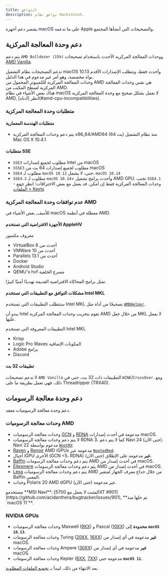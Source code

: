 ```yaml
---
title: التوافق
description: توافق نظام Hackintosh.
---
```



يقتصر دعم أجهزة macOS على ما تدعمه Apple والتصحيحات التي أنشأها المجتمع.

## دعم وحدة المعالجة المركزية

يتم دعم `AMD Bulldozer (15h)` ووحدات المعالجة المركزية الأحدث باستخدام تصحيحات [AMD Vanilla](https://github.com/AMD-OSX/AMD_Vanilla).

<Aside type="caution">
تدعم التصحيحات نظام التشغيل macOS 10.13 وأحدث فقط، وتتطلب الإصدارات الأقدم نواة مخصصة، وهو أمر غير مدعوم في هذا الدليل.
</Aside>

<Aside type="tip">
وحدات المعالجة المركزية للكمبيوتر المحمول من AMD هي نفس وحدات المعالجة المركزية لسطح المكتب من AMD.
</Aside>

<Aside type="danger">
هناك بعض الأشياء في نظام macOS لا تعمل بشكل صحيح مع وحدة المعالجة المركزية AMD, انظر [أدناه](#amd-cpu-incompatibilities).
</Aside>

### متطلبات وحدة المعالجة المركزية

#### متطلبات الهندسة المعمارية

- يتم دعم وحدات المعالجة المركزية x86_64/AMD64 (64 بت) منذ نظام التشغيل Mac OS X 10.4.1

#### متطلبات SSE

- `SSE3` مطلوب لجميع إصدارات Intel من macOS
- `SSSE3` مطلوب لجميع إصدارات 64 بت من macOS
- `SSE4` مطلوب لـ `macOS 10.12` حتى، لا يشمل، `macOS 10.14`
- `SSE4.2` مطلوب لـ `macOS 10.14`+ وأحدث برامج تشغيل AMD GPU. تجنب `SSE4.1` - وحدات المعالجة المركزية فقط إن أمكن. قد يعمل مع بعض الاختراقات؛ انظر [جمع الملفات > Kexts](/guides/hackintosh/gathering-files/kexts/)

### عدم توافقات وحدة المعالجة المركزية AMD

للأسف, بعض الأشياء في macOS معطلة في أنظمة AMD.

#### الأجهزة الافتراضية التي تستخدم AppleHV

معروف مكسور

- VirtualBox أحدث من 6
- VMWare أحدث من 10
- Parallels أحدث من 13.1
- Docker
- Android Studio
- QEMU's hvf مسرع الخلفية

<Aside type="danger">
تمثل برامج المحاكاة الافتراضية القديمة تهديدًا أمنيًا كبيرًا.
</Aside>

#### مشكلات التوافق مع التطبيقات التي تستخدم Intel MKL

ستتطلب التطبيقات التي تستخدم Intel MKL تصحيحًا من أداة مثل [`AMDHelper`](https://github.com/alvindimas05/AMDHelper).

يبدو أن Intel تقوم بتخريب وحدات المعالجة المركزية AMD من خلال جعل MKL لا يعمل عليها.

التطبيقات المعروفة التي تستخدم Intel MKL

- Krisp
- Logic Pro Waves المكونات الإضافية
- Adobe برامج
- Discord

#### تطبيقات 32 بت

لا تدعم تصحيحات `AMD Vanilla` التطبيقات ذات 32 بت، حتى في `WINE`/`CrossOver`. ومع ذلك، فهي تعمل بطريقة ما على Threadripper (TRX40).

## دعم وحدة معالجة الرسومات

دعم وحدة معالجة الرسوميات معقد.

### وحدات معالجة الرسوميات AMD

- وحدات معالجة الرسوميات [GCN](https://en.wikipedia.org/wiki/Graphics_Core_Next) و [RDNA](<https://en.wikipedia.org/wiki/RDNA_(microarchitecture)>) مدعومة في أحدث إصدارات macOS.
- لا يتم دعم وحدات معالجة الرسوميات RDNA 3، كما لا يتم دعم Navi 24 (حتى الآن). Navi 22 مدعوم بواسطة [`NootRX`](/applehax/nootrx/)
- [Raven](https://www.techpowerup.com/gpu-specs/amd-raven.g816) و [Renoir](https://www.techpowerup.com/gpu-specs/amd-renoir.g1058) AMD iGPUs مدعومة عبر [`NootedRed`](/applehax/nootedred/).
- أجيال iGPU الأخرى (GCN \<5، RDNA) **غير** مدعومة على الإطلاق (حتى الآن).
- [Baffin](https://www.techpowerup.com/gpu-specs/amd-baffin.g796) يتم دعم وحدات معالجة الرسومات AMD في أحدث إصدار من macOS.
- [Ellesmere](https://www.techpowerup.com/gpu-specs/amd-ellesmere.g795) يتم دعم وحدات معالجة الرسومات AMD في أحدث إصدار من macOS.
- [Lexa](https://www.techpowerup.com/gpu-specs/amd-lexa.g806) يتم دعم وحدات معالجة الرسوميات AMD من خلال خداع معرف الجهاز لمتغير Baffin المعني.
- وحدات Polaris 20 AMD dGPU غير مدعومة (حتى الآن).

<Aside type="danger">
مستخدمو **MSI Navi**: [المثبت لا يعمل مع 5700XT #901](https://github.com/acidanthera/bugtracker/issues/901), **تم حلها منذ `macOS 11`**.
</Aside>

### NVIDIA GPUs

- وحدات معالجة الرسوميات Maxwell ([9XX](https://en.wikipedia.org/wiki/GeForce_900_series)) و Pascal ([10XX](https://en.wikipedia.org/wiki/GeForce_10_series)) **محدودة** إلى **`macOS 10.13`**.
- وحدات معالجة الرسومات Turing ([20XX](https://en.wikipedia.org/wiki/GeForce_20_series), [16XX](https://en.wikipedia.org/wiki/GeForce_16_series)) **غير** مدعومة في أي إصدار من macOS.
- وحدات معالجة الرسومات Ampere ([30XX](https://en.wikipedia.org/wiki/GeForce_30_series)) **غير** مدعومة في أي إصدار من macOS.
- وحدات معالجة الرسومات Kepler ([6XX](https://en.wikipedia.org/wiki/GeForce_600_series), [7XX](https://en.wikipedia.org/wiki/GeForce_700_series)) مدعومة حتى **`macOS 11`**.

بعد الانتهاء من ذلك، لنبدأ بـ [تجميع الملفات المطلوبة](/ar/guides/hackintosh/gathering-files/).
